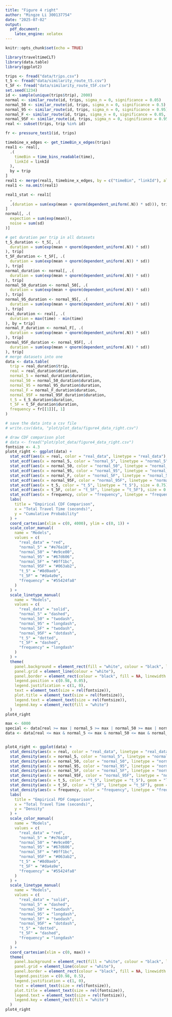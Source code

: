 ```yaml
---
title: "Figure 4 right"
author: "Mingze Li 300137754"
date: "2025-07-02"
output:
  pdf_document:
    latex_engine: xelatex
---
```


```r
knitr::opts_chunk$set(echo = TRUE)
```

```r
library(traveltimeCLT)
library(data.table)
library(ggplot2)
```

```r
trips <- fread("data/trips.csv")
t_5 <- fread("data/similarity_route_t5.csv")
t_5F <- fread("data/similarity_route_t5F.csv")
set.seed(1234)
id <- sample(unique(trips$trip), 2000)
normal <- similar_route(id, trips, sigma_n = 0, significance = 0.05)
normal_50 <- similar_route(id, trips, sigma_n = 0, significance = 0.5)
normal_95 <- similar_route(id, trips, sigma_n = 0, significance = 0.95)
normal_F <- similar_route(id, trips, sigma_n = 0, significance = 0.05, Ftest_sd = TRUE)
normal_95F <- similar_route(id, trips, sigma_n = 0, significance = 0.95, Ftest_sd = TRUE)
real <- subset(trips, trip %in% id)
```

```r
fr <- pressure_test1(id, trips)
```

```r
timebine_x_edges <- get_timeBin_x_edges(trips)
real1 <- real[,
  .(
    timeBin = time_bins_readable(time),
    linkId = linkId
  ),
  by = trip
]
real1 <- merge(real1, timebine_x_edges, by = c("timeBin", "linkId"), all.x = TRUE)
real1 <- na.omit(real1)

real1_stat <- real1[
  ,
  .(duration = sum(exp(mean + qnorm(dependent_uniform(.N)) * sd))), trip
]
normal[, .(
  expection = sum(exp(mean)),
  noise = sum(sd)
)]
```

```r
# get duration per trip in all datasets
t_5_duration <- t_5[, .(
  duration = sum(exp(mean + qnorm(dependent_uniform(.N)) * sd))
), trip]
t_5F_duration <- t_5F[, .(
  duration = sum(exp(mean + qnorm(dependent_uniform(.N)) * sd))
), trip]
normal_duration <- normal[, .(
  duration = sum(exp(mean + qnorm(dependent_uniform(.N)) * sd))
), trip]
normal_50_duration <- normal_50[, .(
  duration = sum(exp(mean + qnorm(dependent_uniform(.N)) * sd))
), trip]
normal_95_duration <- normal_95[, .(
  duration = sum(exp(mean + qnorm(dependent_uniform(.N)) * sd))
), trip]
real_duration <- real[, .(
  duration = max(time) - min(time)
), by = trip]
normal_F_duration <- normal_F[, .(
  duration = sum(exp(mean + qnorm(dependent_uniform(.N)) * sd))
), trip]
normal_95F_duration <- normal_95F[, .(
  duration = sum(exp(mean + qnorm(dependent_uniform(.N)) * sd))
), trip]
# merge datasets into one
data <- data.table(
  trip = real_duration$trip,
  real = real_duration$duration,
  normal_5 = normal_duration$duration,
  normal_50 = normal_50_duration$duration,
  normal_95 = normal_95_duration$duration,
  normal_F = normal_F_duration$duration,
  normal_95F = normal_95F_duration$duration,
  t_5 = t_5_duration$duration,
  t_5F = t_5F_duration$duration,
  frequency = fr[[1]][, 1]
)

# save the data into a csv file
# write.csv(data, "plot/plot_data/figure4_data_right.csv")
```

```r
# draw CDF comparison plot
# data <- fread("plot/plot_data/figure4_data_right.csv")
fontsize <- 4.3
plot4_right <- ggplot(data) +
  stat_ecdf(aes(x = real, color = "real_data", linetype = "real_data"), size = 1.2) +
  stat_ecdf(aes(x = normal_5, color = "normal_5", linetype = "normal_5"), size = 0.75) +
  stat_ecdf(aes(x = normal_50, color = "normal_50", linetype = "normal_50"), size = 0.75) +
  stat_ecdf(aes(x = normal_95, color = "normal_95", linetype = "normal_95"), size = 0.75) +
  stat_ecdf(aes(x = normal_F, color = "normal_5F", linetype = "normal_5F"), size = 0.75) +
  stat_ecdf(aes(x = normal_95F, color = "normal_95F", linetype = "normal_95F"), size = 0.75) +
  stat_ecdf(aes(x = t_5, color = "t_5", linetype = "t_5"), size = 0.75) +
  stat_ecdf(aes(x = t_5F, color = "t_5F", linetype = "t_5F"), size = 0.75) +
  stat_ecdf(aes(x = frequency, color = "frequency", linetype = "frequency"), size = 0.75) +
  labs(
    title = "Empirical CDF Comparison",
    x = "Total Travel Time (seconds)",
    y = "Cumulative Probability"
  ) +
  coord_cartesian(xlim = c(0, 4000), ylim = c(0, 1)) +
  scale_color_manual(
    name = "Models",
    values = c(
      "real_data" = "red",
      "normal_5" = "#e76a10",
      "normal_50" = "#e9ce00",
      "normal_95" = "#67d606",
      "normal_5F" = "#0ff1bc",
      "normal_95F" = "#063ab2",
      "t_5" = "#8d0aeb",
      "t_5F" = "#da4a9e",
      "frequency" = "#55424fa8"
    )
  ) +
  scale_linetype_manual(
    name = "Models",
    values = c(
      "real_data" = "solid",
      "normal_5" = "dashed",
      "normal_50" = "twodash",
      "normal_95" = "longdash",
      "normal_5F" = "twodash",
      "normal_95F" = "dotdash",
      "t_5" = "dotted",
      "t_5F" = "dashed",
      "frequency" = "longdash"
    )
  ) +
  theme(
    panel.background = element_rect(fill = "white", colour = "black", linewidth = 1),
    panel.grid = element_line(colour = "white"),
    panel.border = element_rect(colour = "black", fill = NA, linewidth = 1),
    legend.position = c(0.98, 0.05),
    legend.justification = c(1, 0),
    text = element_text(size = rel(fontsize)),
    plot.title = element_text(size = rel(fontsize)),
    legend.text = element_text(size = rel(fontsize)),
    legend.key = element_rect(fill = "white")
  )
plot4_right
```

```r
max <- 6000
special <- data[real >= max | normal_5 >= max | normal_50 >= max | normal_95 >= max | normal_F >= max | normal_95F >= max | t_5 >= max | t_5F >= max | frequency >= max]
data <- data[real <= max & normal_5 <= max & normal_50 <= max & normal_95 <= max & normal_F <= max & normal_95F <= max & t_5 <= max & t_5F <= max & frequency <= max]


plot4_right <- ggplot(data) +
  stat_density(aes(x = real, color = "real_data", linetype = "real_data"), geom = "line", size = 1.2) +
  stat_density(aes(x = normal_5, color = "normal_5", linetype = "normal_5"), geom = "line", size = 0.8) +
  stat_density(aes(x = normal_50, color = "normal_50", linetype = "normal_50"), geom = "line", size = 0.8) +
  stat_density(aes(x = normal_95, color = "normal_95", linetype = "normal_95"), geom = "line", size = 0.8) +
  stat_density(aes(x = normal_5F, color = "normal_5F", linetype = "normal_5F"), geom = "line", size = 0.8) +
  stat_density(aes(x = normal_95F, color = "normal_95F", linetype = "normal_95F"), geom = "line", size = 0.8) +
  stat_density(aes(x = t_5, color = "t_5", linetype = "t_5"), geom = "line", size = 0.8) +
  stat_density(aes(x = t_5F, color = "t_5F", linetype = "t_5F"), geom = "line", size = 0.8) +
  stat_density(aes(x = frequency, color = "frequency", linetype = "frequency"), geom = "line", size = 0.8) +
  labs(
    title = "Empirical PDF Comparison",
    x = "Total Travel Time (seconds)",
    y = "Density"
  ) +
  scale_color_manual(
    name = "Models",
    values = c(
      "real_data" = "red",
      "normal_5" = "#e76a10",
      "normal_50" = "#e9ce00",
      "normal_95" = "#67d606",
      "normal_5F" = "#0ff1bc",
      "normal_95F" = "#063ab2",
      "t_5" = "#8d0aeb",
      "t_5F" = "#da4a9e",
      "frequency" = "#55424fa8"
    )
  ) +
  scale_linetype_manual(
    name = "Models",
    values = c(
      "real_data" = "solid",
      "normal_5" = "dashed",
      "normal_50" = "twodash",
      "normal_95" = "longdash",
      "normal_5F" = "twodash",
      "normal_95F" = "dotdash",
      "t_5" = "dotted",
      "t_5F" = "dashed",
      "frequency" = "longdash"
    )
  ) +
  coord_cartesian(xlim = c(0, max)) +
  theme(
    panel.background = element_rect(fill = "white", colour = "black", linewidth = 1),
    panel.grid = element_line(colour = "white"),
    panel.border = element_rect(colour = "black", fill = NA, linewidth = 1),
    legend.position = c(0.98, 0.5),
    legend.justification = c(1, 0),
    text = element_text(size = rel(fontsize)),
    plot.title = element_text(size = rel(fontsize)),
    legend.text = element_text(size = rel(fontsize)),
    legend.key = element_rect(fill = "white")
  )
plot4_right
```